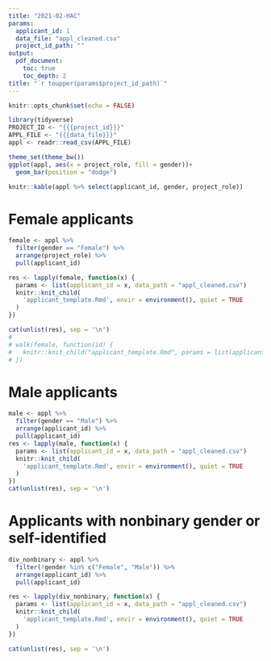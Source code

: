 ```yaml
---
title: "2021-02-HAC"
params:
  applicant_id: 1
  data_file: "appl_cleaned.csv"
  project_id_path: ""
output: 
  pdf_document:
    toc: true
    toc_depth: 2
title: "`r toupper(params$project_id_path)`"
---
```


```r
knitr::opts_chunk$set(echo = FALSE)
```

```r
library(tidyverse)
PROJECT_ID <- "{{{project_id}}}"
APPL_FILE <- "{{{data_file}}}"
appl <- readr::read_csv(APPL_FILE)
```

```r
theme_set(theme_bw())
ggplot(appl, aes(x = project_role, fill = gender))+
  geom_bar(position = "dodge")
```
```r
knitr::kable(appl %>% select(applicant_id, gender, project_role))
```
# Female applicants

```r
female <- appl %>% 
  filter(gender == "Female") %>% 
  arrange(project_role) %>% 
  pull(applicant_id)

res <- lapply(female, function(x) {
  params <- list(applicant_id = x, data_path = "appl_cleaned.csv")
  knitr::knit_child(
    'applicant_template.Rmd', envir = environment(), quiet = TRUE
  )
})

cat(unlist(res), sep = '\n')
# 
# walk(female, function(id) {
#   knitr::knit_child("applicant_template.Rmd", params = list(applicant_id = id, data_path = "export_cleaned.csv"))
# })
```


# Male applicants
```r
male <- appl %>% 
  filter(gender == "Male") %>% 
  arrange(applicant_id) %>% 
  pull(applicant_id)
res <- lapply(male, function(x) {
  params <- list(applicant_id = x, data_path = "appl_cleaned.csv")
  knitr::knit_child(
    'applicant_template.Rmd', envir = environment(), quiet = TRUE
  )
})
cat(unlist(res), sep = '\n')
```

# Applicants with nonbinary gender or self-identified
```r
div_nonbinary <- appl %>% 
  filter(!gender %in% c("Female", "Male")) %>% 
  arrange(applicant_id) %>% 
  pull(applicant_id)

res <- lapply(div_nonbinary, function(x) {
  params <- list(applicant_id = x, data_path = "appl_cleaned.csv")
  knitr::knit_child(
    'applicant_template.Rmd', envir = environment(), quiet = TRUE
  )
})

cat(unlist(res), sep = '\n')
```


